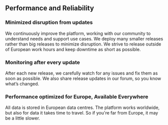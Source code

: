 ## Performance and Reliability

### Minimized disruption from updates

We continuously improve the platform, working with our community to understand needs and support use cases.
We deploy many smaller releases rather than big releases to minimize disruption.
We strive to release outside of European work hours and keep downtime as short as possible.

### Monitoring after every update

After each new release, we carefully watch for any issues and fix them as soon as possible.
We also share release updates in our forum, so you know what’s changed.

### Performance optimized for Europe, Available Everywhere

All data is stored in European data centres.
The platform works worldwide, but also for data it takes time to travel.
So if you're far from Europe, it may be a little slower.
